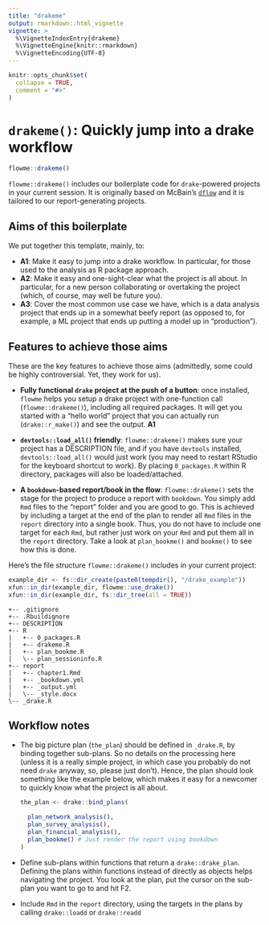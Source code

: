```yaml
---
title: "drakeme"
output: rmarkdown::html_vignette
vignette: >
  %\VignetteIndexEntry{drakeme}
  %\VignetteEngine{knitr::rmarkdown}
  %\VignetteEncoding{UTF-8}
---
```


```r
knitr::opts_chunk$set(
  collapse = TRUE,
  comment = "#>"
)
```

# `drakeme()`: Quickly jump into a drake workflow

``` r
flowme::drakeme()
```

`flowme::drakeme()` includes our boilerplate code for `drake`-powered projects 
in your current session. It is originally based on McBain's
[`dflow`](https://github.com/MilesMcBain/dflow) and it is tailored to our
report-generating projects.

## Aims of this boilerplate

We put together this template, mainly, to:

- **A1**: Make it easy to jump into a drake workflow. In particular, for those 
  used to the analysis as R package approach.
- **A2**: Make it easy and one-sight-clear what the project is all about. 
  In particular, for a new person collaborating or overtaking the project 
  (which, of course, may well be future you).
- **A3**: Cover the most common use case we have, which is a data analysis 
  project that ends up in a somewhat beefy report (as opposed to, for example, 
  a ML project that ends up putting a model up in "production").

## Features to achieve those aims

These are the key features to achieve those aims (admittedly, some 
could be highly controversial. Yet, they work for us).

- **Fully functional `drake` project at the push of a button**: once installed, 
  `flowme` helps you setup a drake project with one-function call 
  (`flowme::drakeme()`), including all required packages.
  It will get you started with a "hello world" project that you can actually 
  run (`drake::r_make()`) and see the output. **A1**

- **`devtools::load_all()` friendly**: `flowme::drakeme()` makes sure your 
  project has a DESCRIPTION file, and if you have `devtools` installed,
  `devtools::load_all()` would just work (you may need to restart RStudio for
  the keyboard shortcut to work). By placing `0_packages.R` within R directory,
  packages will also be loaded/attached.
  
- **A `bookdown`-based report/book in the flow**: `flowme::drakeme()` sets the
  stage for the project to produce a report with `bookdown`. You simply add
  `Rmd` files to the "report" folder and you are good to go. This is achieved by 
  including a target at the end of the plan to render all `Rmd` files in the 
  `report` directory into a single book. Thus, you do not have to include one 
  target for each `Rmd`, but rather just work on your `Rmd` and put them all 
  in the `report` directory. Take a look at `plan_bookme()` and `bookme()` to 
  see how this is done.

Here's the file structure `flowme::drakeme()` includes in your current project:

```r
example_dir <- fs::dir_create(paste0(tempdir(), "/drake_example"))
xfun::in_dir(example_dir, flowme::use_drake())
xfun::in_dir(example_dir, fs::dir_tree(all = TRUE))
```


```
+-- .gitignore
+-- .Rbuildignore
+-- DESCRIPTION
+-- R
|   +-- 0_packages.R
|   +-- drakeme.R
|   +-- plan_bookme.R
|   \-- plan_sessioninfo.R
+-- report
|   +-- chapter1.Rmd
|   +-- _bookdown.yml
|   +-- _output.yml
|   \-- _style.docx
\-- _drake.R
```

## Workflow notes

- The big picture plan (`the_plan`) should be defined in `_drake.R`,
  by binding together sub-plans. So no details on the processing here (unless
  it is a really simple project, in which case you probably do not need `drake` 
  anyway, so, please just don't). Hence, the plan should look something like 
  the example below, which makes it easy for a newcomer to quickly know what 
  the project is all about.
  
  ``` r
  the_plan <- drake::bind_plans(
  
    plan_network_analysis(),
    plan_survey_analysis(),
    plan_financial_analysis(),
    plan_bookme() # Just render the report using bookdown
  )
  ```
  
- Define sub-plans within functions that return a `drake::drake_plan`. 
  Defining the plans within functions instead of directly as objects helps 
  navigating the project. You look at the plan, put the cursor on the sub-plan 
  you want to go to and hit F2.
  
- Include `Rmd` in the `report` directory, using the targets in the plans by 
  calling `drake::loadd` or `drake::readd`

